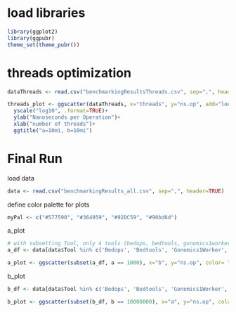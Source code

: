 # load libraries
```r
library(ggplot2)
library(ggpubr)
theme_set(theme_pubr())
```

# threads optimization
```r
dataThreads <- read.csv("benchmarkingResultsThreads.csv", sep=",", header=TRUE)

threads_plot <- ggscatter(dataThreads, x="threads", y="ns.op", add="loess", conf.int=TRUE)+
  yscale("log10", .format=TRUE)+
  ylab("Nanoseconds per Operation")+
  xlab("number of threads")+
  ggtitle("a=10mi, b=10mi")
```

# Final Run
load data
```r
data <- read.csv("benchmarkingResults_all.csv", sep=",", header=TRUE)
```
define color palette for plots
```r
myPal <- c("#577590", "#364959", "#92DC59", "#90bd6d") 
```
a_plot
```r
# with subsetting Tool, only 4 tools (bedops, bedtools, gonomics1worker, gonomics4worker)
a_df <- data[data$Tool %in% c('Bedops', 'Bedtools', 'Gonomics1Worker', 'Gonomics4Worker'), ]

a_plot <- ggscatter(subset(a_df, a == 1000), x="b", y="ns.op", color= "Tool", add="loess", conf.int=TRUE, palette=myPal)+yscale("log10", .format=TRUE)+xscale("log10", .format=TRUE)+ylab("Runtime (ns/op)")+xlab("Input File Size (number of entries)")+ggtitle("Select File Size = 1,000 entries")
```
b_plot
```r
b_df <- data[data$Tool %in% c('Bedops', 'Bedtools', 'Gonomics1Worker', 'Gonomics8Worker'), ]

b_plot <- ggscatter(subset(b_df, b == 10000000), x="a", y="ns.op", color="Tool", add="loess", conf.int=TRUE, palette=myPal)+yscale("log10", .format=TRUE)+xscale("log10", .format=TRUE)+ylab("Runtime (ns/op)")+xlab("Select File Size (number of entries)")+ggtitle("Input File Size = 10,000,000 entries")
```